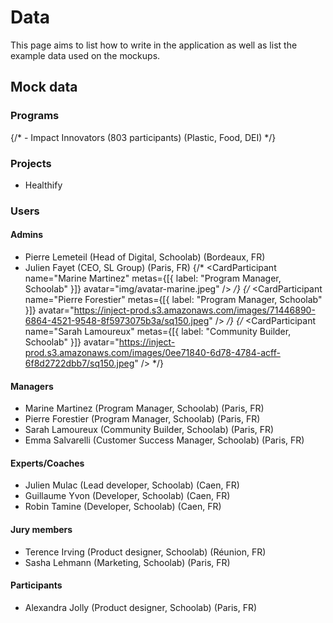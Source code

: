 


<Meta title="Data" />

# Data
This page aims to list how to write in the application as well as list the example data used on the mockups.

## Mock data

### Programs 
{/* - Impact Innovators (803 participants) (Plastic, Food, DEI) */}
<Story of={ProgramCards.InProgress} />

### Projects
- Healthify
<Story of={ProjectCards.Tags} />

### Users

#### Admins
- Pierre Lemeteil (Head of Digital, Schoolab) (Bordeaux, FR)
- Julien Fayet (CEO, SL Group) (Paris, FR)
{/* <CardParticipant name="Marine Martinez" metas={[{ label: "Program Manager, Schoolab" }]} avatar="img/avatar-marine.jpeg" /> */}
{/* <CardParticipant name="Pierre Forestier" metas={[{ label: "Program Manager, Schoolab" }]} avatar="https://inject-prod.s3.amazonaws.com/images/71446890-6864-4521-9548-8f5973075b3a/sq150.jpeg" /> */}
{/* <CardParticipant name="Sarah Lamoureux" metas={[{ label: "Community Builder, Schoolab" }]} avatar="https://inject-prod.s3.amazonaws.com/images/0ee71840-6d78-4784-acff-6f8d2722dbb7/sq150.jpeg" /> */}

#### Managers
- Marine Martinez (Program Manager, Schoolab) (Paris, FR)
- Pierre Forestier (Program Manager, Schoolab) (Paris, FR)
- Sarah Lamoureux (Community Builder, Schoolab) (Paris, FR)
- Emma Salvarelli (Customer Success Manager, Schoolab) (Paris, FR)

#### Experts/Coaches
- Julien Mulac (Lead developer, Schoolab) (Caen, FR)
- Guillaume Yvon (Developer, Schoolab) (Caen, FR)
- Robin Tamine (Developer, Schoolab) (Caen, FR)

#### Jury members
- Terence Irving (Product designer, Schoolab) (Réunion, FR)
- Sasha Lehmann (Marketing, Schoolab) (Paris, FR)

#### Participants
- Alexandra Jolly (Product designer, Schoolab) (Paris, FR)